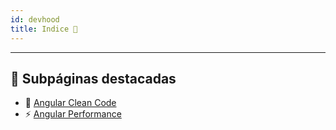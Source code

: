 ```yaml
---
id: devhood
title: Indice 💖
---
```



<IndiceTable />

---

## 🌟 Subpáginas destacadas

- 🧹 [Angular Clean Code](../desarrollo-web/angular/clean-code.md)
- ⚡ [Angular Performance](../desarrollo-web/angular/performance.md)

